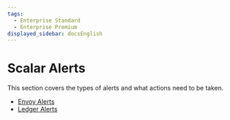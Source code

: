 ```yaml
---
tags:
  - Enterprise Standard
  - Enterprise Premium
displayed_sidebar: docsEnglish
---
```


# Scalar Alerts

This section covers the types of alerts and what actions need to be taken.

* [Envoy Alerts](Envoy.mdx)
* [Ledger Alerts](Ledger.mdx)
